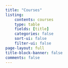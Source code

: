 ```yaml
---
title: "Courses"
listing:
    contents: courses
    type: table
    fields: [title]
    categories: false
    sort-ui: false
    filter-ui: false
page-layout: full
title-block-banner: false
comments: false
---
```

